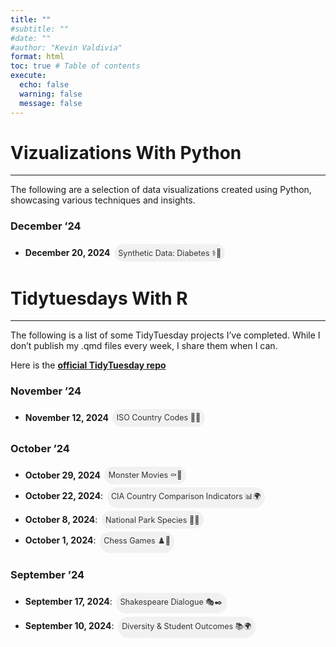 ```yaml
---
title: ""
#subtitle: ""
#date: ""
#author: "Kevin Valdivia"
format: html
toc: true # Table of contents
execute: 
  echo: false
  warning: false
  message: false
---
```


```{=html}
<style>
.chip-link {
    display: inline-block;
    padding: 0.5em;
    margin: 0.2em;
    background-color: #f1f1f1;
    border-radius: 16px;
    font-size: 0.9em;
    color: #333;
    text-decoration: none;
}
.chip-link:hover {
    background-color: #e0e0e0;
}
</style>
```
# Vizualizations With Python

------------------------------------------------------------------------

The following are a selection of data visualizations created using Python, showcasing various techniques and insights.

### December '24

-   **December 20, 2024** <a href="../python_projects/synthetic_diabetes_data.qmd" class="chip-link">Synthetic Data: Diabetes ⚕💉️</a>

# Tidytuesdays With R

------------------------------------------------------------------------

The following is a list of some TidyTuesday projects I’ve completed. While I don’t publish my .qmd files every week, I share them when I can.

Here is the [**official TidyTuesday repo**](https://github.com/rfordatascience/tidytuesday)

### November '24

-   **November 12, 2024** <a href="country_code.qmd" class="chip-link">ISO Country Codes 🍭🌐</a>

### October '24

-   **October 29, 2024** <a href="monsters.qmd" class="chip-link">Monster Movies ⚰️👻</a>
-   **October 22, 2024**: <a href="CIA_Factbook/cia_factbook.qmd" class="chip-link">CIA Country Comparison Indicators 📊🌍</a>
-   **October 8, 2024**: <a href="biodiversity_national_parks.qmd" class="chip-link">National Park Species 🌲🦉</a>
-   **October 1, 2024**: <a href="chess_matches.qmd" class="chip-link">Chess Games ♟️🎯</a>

### September '24

-   **September 17, 2024**: <a href="shakespeare_words.qmd" class="chip-link">Shakespeare Dialogue 🎭✒️</a>
-   **September 10, 2024**: <a href="school_income.qmd" class="chip-link">Diversity & Student Outcomes 📚🌍</a>
